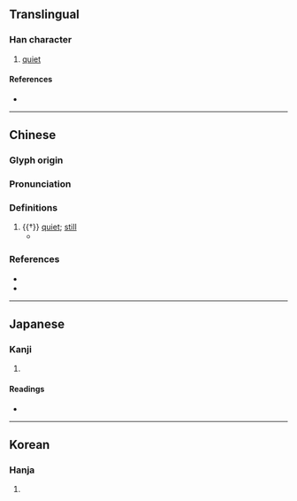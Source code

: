 {{character info/new}}
==Translingual==

===Han character===
{{Han char|rn=9|rad=人|as=06|sn=8|four=27210|canj=OHBT|ids=⿰亻血}}

# [[quiet]]

====References====
* {{Han ref|kx=0102.040|dkj=00593|dj=0216.040|hdz=10149.080|uh=4F90|ud=20368|bh=CBC4|bd=52164}}

----

==Chinese==
{{zh-forms|alt=伵}}

===Glyph origin===
{{Han etym}}

===Pronunciation===
{{zh-pron
|m=xù
|c=gwik1,kwik1
|mc=y
|oc=y
|cat=a
}}

===Definitions===
{{zh-hanzi}}

# {{†}} [[quiet]]; [[still]]
#* {{zh-x|閟宮 有 侐{xù}、實實 枚枚。|How pure and still are the solemn temples,<br>In their strong solidity and minute completeness!|ref=Shijing}}

===References===
* {{R:twedu|B00066}}
* {{R:yue:Hanzi}}

----

==Japanese==

===Kanji===
{{ja-kanji|grade=|rs=人06}}

# {{rfdef|ja|sort=人06}}

====Readings====
* {{ja-readings|on=[[きょく]] (kyoku), [[けき]] (keki), [[き]] (ki)|kun=[[しずか]] (shizuka), [[さびしい]] (sabishii)}}

----

==Korean==

===Hanja===
{{ko-hanja|hangeul=혁|rv=hyeok|mr=hyŏk}}

# {{rfdef|ko|sort=人06}}